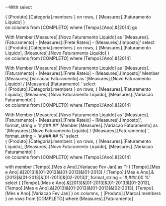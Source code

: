 --With
select	

{
[Produto].[Categoria].members
}
	on rows,
{
[Measures].[Faturamento Liquido]
}		
		on columns
from	[COMPLETO]
where	[Tempo].[Ano].&[2014]
go





With 
	Member [Measures].[Novo Faturamento Liquido] as 
	'[Measures].[Faturamento] - [Measures].[Frete Rateio] - [Measures].[Imposto]'
select	
{
[Produto].[Categoria].members
}
	on rows,
{
[Measures].[Faturamento Liquido],
[Measures].[Novo Faturamento Liquido]
}		
		on columns
from	[COMPLETO]
where	[Tempo].[Ano].&[2014]






With 
	Member [Measures].[Novo Faturamento Liquido] as 
	'[Measures].[Faturamento] - [Measures].[Frete Rateio] - [Measures].[Imposto]'
	Member [Measures].[Variacao Faturamento] as 
	'[Measures].[Novo Faturamento Liquido] / [Measures].[Faturamento] '
select	
{
[Produto].[Categoria].members
}
	on rows,
{
[Measures].[Faturamento Liquido],
[Measures].[Novo Faturamento Liquido],
[Measures].[Variacao Faturamento] 
}		
		on columns
from	[COMPLETO]
where	[Tempo].[Ano].&[2014]





With 
	Member [Measures].[Novo Faturamento Liquido] as 
	'[Measures].[Faturamento] - [Measures].[Frete Rateio] - [Measures].[Imposto]',
	format_string = '#,###.##' 
	Member [Measures].[Variacao Faturamento] as
	'[Measures].[Novo Faturamento Liquido] / [Measures].[Faturamento] ',
	format_string = '#,###.## %' 
select	
{
[Produto].[Categoria].members
}
	on rows,
{
[Measures].[Faturamento Liquido],
[Measures].[Novo Faturamento Liquido],
[Measures].[Variacao Faturamento] 
}		
		on columns
from	[COMPLETO]
where	[Tempo].[Ano].&[2014]


with 
	member [Tempo].[Mes e Ano].[Variacao Fev Jan] as 
	'1-( [Tempo].[Mes e Ano].&[2013]&[01-2013]&[01-2013]&[01-2013] / [Tempo].[Mes e Ano].&[2013]&[01-2013]&[01-2013]&[02-2013])',
	format_string = '#,###.00 %'
select 
{
[Tempo].[Mes e Ano].&[2013]&[01-2013]&[01-2013]&[01-2013],
[Tempo].[Mes e Ano].&[2013]&[01-2013]&[01-2013]&[02-2013],
[Tempo].[Mes e Ano].[Variacao Fev Jan]
} on columns,
{
[Produto].[Marca].members
} on rows
from [COMPLETO]
where [Measures].[Faturamento]